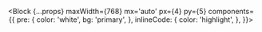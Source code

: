
<Header />

<Block
  {...props}
  maxWidth={768}
  mx='auto'
  px={4}
  py={5}
  components={{
    pre: {
      color: 'white',
      bg: 'primary',
    },
    inlineCode: {
      color: 'highlight',
    },
  }}>
  <Readme />
</Block>

<Footer />
